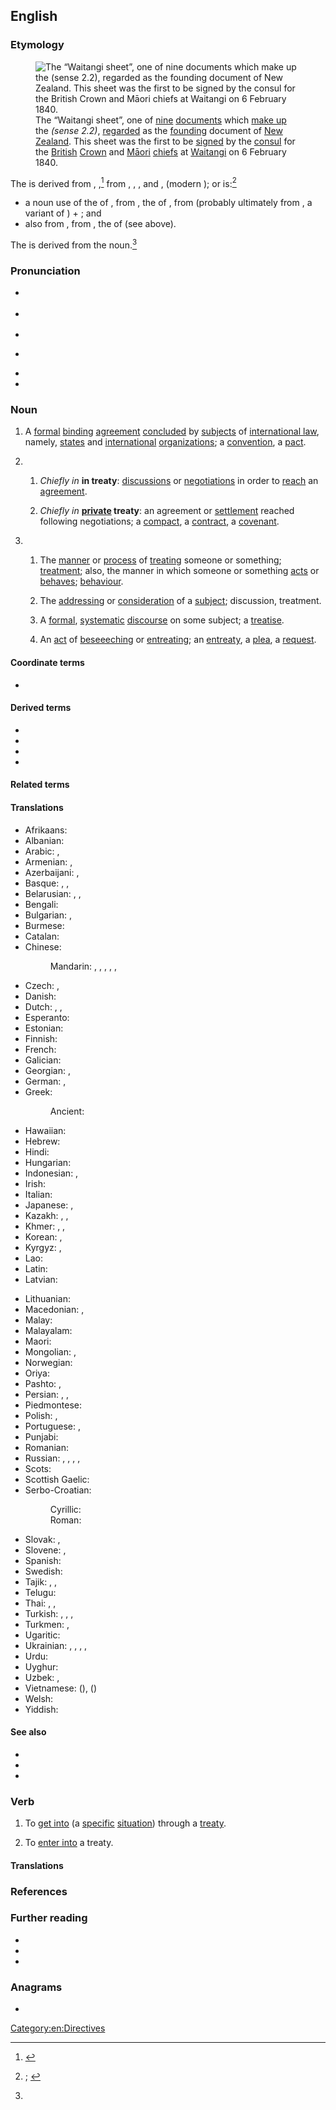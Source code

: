 ==English==
{{was wotd|2022|February|6}}

===Etymology===
[[File:Treatyofwaitangi.jpg|thumb|The “Waitangi sheet”, one of [[nine]] [[document#Noun|documents]] which [[make up]] the {{w|Treaty of Waitangi}} ''(sense 2.2)'', [[regard#Verb|regarded]] as the [[founding#Adjective|founding]] document of [[New Zealand]]. This sheet was the first to be [[sign#Verb|signed]] by the [[consul]] for the [[British#Adjective|British]] [[Crown]] and [[Māori]] [[chief#Noun|chiefs]] at [[Waitangi]] on 6 February 1840.]]

{{root|en|ine-pro|*dʰregʰ-}}
The {{glossary|noun}} is derived from {{inh|en|enm|trete}}, {{m|enm|trety|t=bargaining, negotiation; discussion; conference, meeting; entreaty, persuasion; agreement, contract, covenant; arrangement, settlement; agreement between two rulers, states, etc.; written work on a particular subject, treatise; subdivision of a written work, section}}{{nb...|(Late Middle English) trate, (Middle English) traite, traitee, traitie, traitye, traytee, traytte, trayttye, traytye, treatye, treetee, tretee, tretei, treti, tretie, tretty, tretye|otherforms=1}},<ref>{{R:MED Online|entry=trētẹ̄|pos=''n.''(3)|noformat=1|id=MED46986}}</ref> from {{der|en|xno|treté}}, {{m|xno|traité}}, {{m|xno|treaté}}, and {{der|en|fro|traité}}, {{m|fro|traitié}}{{nb...|traieté, traitei|otherforms=1}} (modern {{cog|fr|traité|t=agreement between two rulers, states, etc.; treatise}}); {{m|fro||traité}} or {{m|fro||traitié}} is:<ref name="OED">{{R:OED Online|pos=n|id=205395|date=December 2021|nodot=1}}; {{R:Lexico|pos=n}}</ref>

* a noun use of the {{glossary|past}} {{glossary|participle}} of {{m|fro|traiter|t=to treat; to deal with, handle}}, from {{der|en|la|tractāre}}, the {{glossary|present}} {{glossary|active}} {{glossary|infinitive}} of {{m|la|tractō|t=to drag, haul, tug; to handle, manage; to debate, discuss; to exercise, practise; to perform, transact}}, from {{m|la|trahō|t=to drag, pull}} (probably ultimately from {{der|en|ine-pro|*tregʰ-|t=to drag, pull (?)}}, a variant of {{m|ine-pro|*dʰregʰ-|t=to drag, pull; to run}}) + {{m|la|-tō|pos={{glossary|frequentative}} {{glossary|suffix}}}}; and
* also from {{der|en|la|tractātum|t=written work on a particular subject, treatise}}, from {{der|en|la|tractātus|t=dragged, hauled, tugged; handled, managed; exercised, practised; performed, transacted}}, the {{glossary|perfect}} {{glossary|passive}} {{glossary|participle}} of {{m|la|tractō}} (see above).

The {{glossary|verb}} is derived from the noun.<ref name="OED"/>

===Pronunciation===
* {{a|RP}} {{IPA|en|/ˈtɹiːti/}}
* {{a|GA}} {{IPA|en|/ˈtɹiti/|/-ɾi/}}
* {{audio|en|En-us-treaty.ogg|Audio (GA)}}
* {{a|Ireland}} {{IPA|en|/ˈtɹiːti/|/ˈtɹiːəti/}}
* {{rhymes|en|iːti|s=2}}
* {{hyphenation|en|trea|ty}}

===Noun===
{{en-noun|~}}

# {{lb|en|countable|international law}} A [[formal]] [[binding#Adjective|binding]] [[agreement]] [[conclude]]d by [[subject#Noun|subjects]] of [[international law]], namely, [[state#Noun|states]] and [[international#Adjective|international]] [[organizations]]; a [[convention]], a [[pact#Noun|pact]].
#: {{usex|en|to sign a peace '''treaty'''}}
#: {{usex|en|to write up a '''treaty''' touching climate change}}
# {{lb|en|archaic}}
## {{lb|en|uncountable}} ''Chiefly in'' '''in treaty''': [[discussion]]s or [[negotiation]]s in order to [[reach#Verb|reach]] an [[agreement]].
## {{lb|en|countable}} ''Chiefly in'' '''[[private#Adjective|private]] treaty''': an agreement or [[settlement]] reached following negotiations; a [[compact#Noun|compact]], a [[contract#Noun|contract]], a [[covenant#Noun|covenant]].
# {{lb|en|obsolete}}
## {{lb|en|uncountable}} The [[manner#Noun|manner]] or [[process#Noun|process]] of [[treat#Verb|treating]] someone or something; [[treatment]]; also, the manner in which someone or something [[act#Verb|acts]] or [[behave]]s; [[behaviour]].
## {{lb|en|uncountable}} The [[address#Verb|addressing]] or [[consideration]] of a [[subject#Noun|subject]]; discussion, treatment.
## {{lb|en|countable}} A [[formal#Adjective|formal]], [[systematic#Adjective|systematic]] [[discourse#Noun|discourse]] on some subject; a [[treatise]].
## {{lb|en|countable}} An [[act#Noun|act]] of [[beseeching#Noun|beseeeching]] or [[entreating#Noun|entreating]]; an [[entreaty]], a [[plea#Noun|plea]], a [[request#Noun|request]].

====Coordinate terms====
* {{l|en|concordat}}

====Derived terms====
* {{l|en|treatyless}}
* {{l|en|treatymaker}}
* {{l|en|treatymaking}}
* {{l|en|Treaty of Friendship, Cooperation and Mutual Assistance}}

====Related terms====
{{col3|en
|entreat
|entreating<!--noun-->
|entreatingly
|entreative
|entreatment
|entreaty
|tractate
|trait
|treat
|treatable
|treatableness
|treatably
|treatise
|treatment
}}

====Translations====
{{trans-top|formal binding agreement concluded by subjects of international law}}
* Afrikaans: {{t|af|verdrag}}
* Albanian: {{t+|sq|traktat|m}}
* Arabic: {{t+|ar|مُعَاهَدَة|f}}, {{t|ar|مُقَاوَلَة|f}}
* Armenian: {{t+|hy|դաշնագիր}}, {{t|hy|[[միջազգային]] [[պայմանագիր]]}}
* Azerbaijani: {{t+|az|müqavilə}}, {{t|az|müahidə}}
* Basque: {{t|eu|itun}}, {{t+|eu|hitzarmen}}, {{t|eu|tratatu}}
* Belarusian: {{t+|be|дагаво́р|m}}, {{t+|be|умо́ва|f}}, {{t|be|пакт|m}}
* Bengali: {{t|bn|চুক্তি}}
* Bulgarian: {{t+|bg|до́говор|m}}, {{t+|bg|пакт|m}}
* Burmese: {{t+|my|စာချုပ်}}
* Catalan: {{t+|ca|tractat|m}}
* Chinese:
*: Mandarin: {{t+|cmn|條約}}, {{t+|cmn|条约|tr=tiáoyuē}}, {{t+|cmn|協議}}, {{t+|cmn|协议|tr=xiéyì}}, {{t+|cmn|協定}}, {{t+|cmn|协定|tr=xiédìng}}
* Czech: {{t+|cs|smlouva|f}}, {{t+|cs|dohoda|f}}
* Danish: {{t|da|traktat|c}}
* Dutch: {{t+|nl|verdrag}}, {{t+|nl|overeenkomst}}, {{t+|nl|traktaat}}
* Esperanto: {{t-needed|eo}}
* Estonian: {{t+|et|leping}}
* Finnish: {{t+|fi|sopimus}}
* French: {{t+|fr|traité|m}}
* Galician: {{t|gl|tratado|m}}
* Georgian: {{t|ka|ხელშეკრულება}}, {{t|ka|შეთანხმება}}
* German: {{t+|de|Vertrag|m}}, {{t+|de|Bündnis|n}}
* Greek: {{t+|el|συνθήκη|f}}
*: Ancient: {{t|grc|σπονδαί|f-p}}
* Hawaiian: {{t|haw|kuʻikahi}}
* Hebrew: {{t+|he|אֲמָנָה|f|tr=amaná}}
* Hindi: {{t+|hi|सन्धि|f}}
* Hungarian: {{t+|hu|szerződés}}
* Indonesian: {{t+|id|traktat}}, {{t+|id|perjanjian}}
* Irish: {{t|ga|conradh|m}}
* Italian: {{t+|it|trattato|m}}
* Japanese: {{t+|ja|条約|tr=じょうやく, jōyaku}}, {{t+|ja|協定|tr=きょうてい, kyōtei}}
* Kazakh: {{t+|kk|шарт}}, {{t+|kk|келiсiм}}, {{t|kk|пакт}}
* Khmer: {{t+|km|សន្ធិសញ្ញា}}, {{t+|km|កតិកាសញ្ញា}}, {{t+|km|កតិកា}}
* Korean: {{t+|ko|조약(條約)}}, {{t|ko|협정}}
* Kyrgyz: {{t+|ky|договор}}, {{t+|ky|келишим}}
* Lao: {{t+|lo|ສົນທິສັນຍາ}}
* Latin: {{t+|la|foedus|n}}
* Latvian: {{t|lv|līgums|m}}
{{trans-mid}}
* Lithuanian: {{t|lt|sutartis|m}}
* Macedonian: {{t|mk|спогодба|f}}, {{t|mk|договор|m}}
* Malay: {{t|ms|perjanjian}}
* Malayalam: {{t+|ml|ഉടമ്പടി}}
* Maori: {{t|mi|tiriti}}
* Mongolian: {{t+|mn|гэрээ}}, {{t+|mn|хэлцэл}}
* Norwegian: {{t|no|traktat|m}}
* Oriya: {{t+|or|ଚୁକ୍ତି}}
* Pashto: {{t|ps|معاهده|f|tr=mo'āhedá}}, {{t|ps|مقاوله|f|tr=moqāwelá}}
* Persian: {{t+|fa|معاهده|tr=mo'âhade}}, {{t+|fa|پیمان|tr=peymân}}, {{t+|fa|مقاوله|tr=moqâvale}}
* Piedmontese: {{t|pms|tratà|m}}
* Polish: {{t+|pl|traktat}}, {{t+|pl|umowa}}
* Portuguese: {{t+|pt|tratado|m}}, {{t+|pt|acordo|m}}
* Punjabi: {{t+|pa|ਸੰਧੀ|f}}
* Romanian: {{t+|ro|tratat|n}}
* Russian: {{t+|ru|догово́р|m}}, {{t+|ru|до́говор|m}}, {{t+|ru|соглаше́ние|n}}, {{t+|ru|пакт|m}}, {{t+|ru|тракта́т|m}} {{qualifier|dated}}
* Scots: {{t|sco|treatie}}
* Scottish Gaelic: {{t|gd|cùmhnant|m}}
* Serbo-Croatian:
*: Cyrillic: {{t|sh|у̏гово̄р|m}}
*: Roman: {{t+|sh|ȕgovōr|m}}
* Slovak: {{t|sk|zmluva|f}}, {{t+|sk|dohoda|f}}
* Slovene: {{t+|sl|pogọ̑dba|f}}, {{t|sl|dogȏvor|m}}
* Spanish: {{t+|es|tratado|m}}
* Swedish: {{t+|sv|fördrag|n}}
* Tajik: {{t|tg|муоҳида}}, {{t|tg|шартнома}}, {{t|tg|аҳднома}}
* Telugu: {{t+|te|ఒడంబడిక}}
* Thai: {{t|th|สนธิสัญญา}}, {{t|th|ข้อตกลง}}, {{t+|th|กติกา}}
* Turkish: {{t+|tr|sözleşme}}, {{t+|tr|antlaşma}}, {{t+|tr|mukavele}} {{qualifier|law}}, {{t+|tr|akit}} {{qualifier|archaic}}
* Turkmen: {{t|tk|wadalaşyk}}, {{t|tk|şertnama}}
* Ugaritic: {{t|uga|𐎎𐎕𐎎𐎚}}
* Ukrainian: {{t|uk|до́говір|m}}, {{t|uk|догові́р|m}}, {{t|uk|уго́да|f}}, {{t+|uk|умо́ва|f}}, {{t|uk|пакт|m}}
* Urdu: {{t|ur|معاہدہ|f|tr=mu'āhada}}
* Uyghur: {{t|ug|شەرتنامە}}
* Uzbek: {{t+|uz|shartnoma}}, {{t+|uz|ahdnoma}}
* Vietnamese: {{t|vi|điều ước}} ({{t|vi|條約}}), {{t+|vi|hiệp ước}} ({{t|vi|協約}})
* Welsh: {{t+|cy|cytundeb|m}}
* Yiddish: {{t|yi|אָפֿמאַך}}
{{trans-bottom}}

{{trans-top|discussions or negotiations in order to reach an agreement}}
{{trans-mid}}
{{trans-bottom}}

{{trans-see|agreement or settlement reached following negotiations|compact|contract|covenant}}

====See also====
* {{l|en|protocol}}
* {{l|en|exchange of letters}}
* {{l|en|exchange of note}}

===Verb===
{{en-verb}}

# {{lb|en|transitive}} To [[get into]] (a [[specific#Adjective|specific]] [[situation]]) through a [[treaty#Noun|treaty]].
# {{lb|en|intransitive}} To [[enter into]] a treaty.

====Translations====
{{trans-top|to get into (a specific situation) through a treaty}}
{{trans-mid}}
{{trans-bottom}}

{{trans-top|to enter into a treaty}}
{{trans-mid}}
{{trans-bottom}}

===References===
<references/>

===Further reading===
* {{R:Century 1911}}
* {{R:Webster 1913}}
* {{R:OneLook}}

===Anagrams===
* {{anagrams|en|a=aertty|attery|yatter}}

[[Category:en:Directives]]